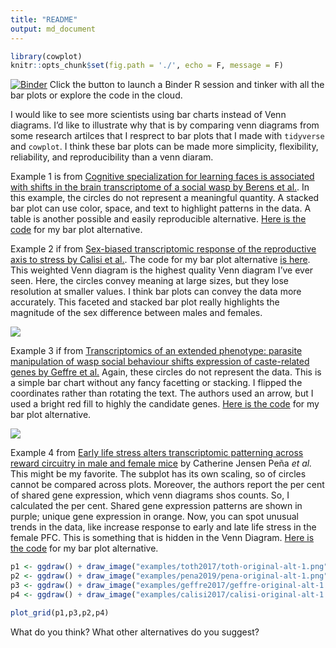```yaml
---
title: "README"
output: md_document
---
```


```r
library(cowplot)
knitr::opts_chunk$set(fig.path = './', echo = F, message = F)
```

[![Binder](http://mybinder.org/badge.svg)](http://beta.mybinder.org/v2/gh/raynamharris/vennbar/master?urlpath=rstudio)
Click the button to launch a Binder R session and tinker with all the bar plots or explore the code in the cloud.

I would like to see more scientists using bar charts instead of Venn diagrams. I'd like to illustrate why that is by comparing venn diagrams from some research artilces that I resprect to bar plots that I made with `tidyverse` and `cowplot`. I think these bar plots can be made more simplicity, flexibility, reliability, and reproducibility than a venn diaram.  

Example 1  is from [Cognitive specialization for learning faces is associated with shifts in the brain transcriptome of a social wasp by Berens et al.](http://jeb.biologists.org/content/220/12/2149).  In this example, the circles do not represent a meaningful quantity. A stacked bar plot can use color, space, and text to highlight patterns in the data. A table is another possible and easily reproducible alternative.  [Here is the code](./examples/toth2017/toth-venn.Rmd) for my bar plot alternative.


Example 2 if from [Sex-biased transcriptomic response of the reproductive axis to stress by Calisi et al.](https://www.sciencedirect.com/science/article/pii/S0018506X17302696?via%3Dihub). The code for my bar plot alternative [is here](./examples/calisi2017/calisi-venn.Rmd). This weighted Venn diagram is the highest quality Venn diagram I've ever seen. Here, the circles convey meaning at large sizes, but they lose resolution at smaller values. I think bar plots can convey the data more accurately. This faceted and stacked bar plot really highlights the magnitude of the sex difference between males and females.   

![](./examples/calisi2017/calisi-original-alt-1.png)


Example 3 if from [Transcriptomics of an extended phenotype: parasite manipulation of wasp social behaviour shifts expression of caste-related genes by Geffre et al.](https://royalsocietypublishing.org/doi/full/10.1098/rspb.2017.0029?url_ver=Z39.88-2003&rfr_id=ori:rid:crossref.org&rfr_dat=cr_pub%3dpubmed)  Again, these circles do not represent the data. This is a simple bar chart without any fancy facetting or stacking. I flipped the coordinates rather than rotating the text. The authors used an arrow, but I used a bright red fill to highly the candidate genes. [Here is the code](./examples/geffre2017/geffre-venn.Rmd) for my bar plot alternative.

![](./examples/geffre2017/geffre-original-alt-1.png)

Example 4 from [Early life stress alters transcriptomic patterning across reward circuitry in male and female mice](https://www.biorxiv.org/content/10.1101/624353v1) by Catherine Jensen Peña _et al._  This might be my favorite. The subplot has its own scaling, so of circles cannot be compared across plots. Moreover, the authors report the per cent of shared gene expression, which venn diagrams shos counts. So, I calculated the per cent. Shared gene expression patterns are shown in purple;  unique gene expression in orange. Now, you can spot unusual trends in the data, like increase response to early and late life stress in the female PFC. This is something that is hidden in the Venn Diagram.  [Here is the code](./examples/pena2019/pena-venn.Rmd) for my bar plot alternative.


```r
p1 <- ggdraw() + draw_image("examples/toth2017/toth-original-alt-1.png")
p2 <- ggdraw() + draw_image("examples/pena2019/pena-original-alt-1.png")
p3 <- ggdraw() + draw_image("examples/geffre2017/geffre-original-alt-1.png")
p4 <- ggdraw() + draw_image("examples/calisi2017/calisi-original-alt-1.png")

plot_grid(p1,p3,p2,p4)
```

What do you think? What other alternatives do you suggest?